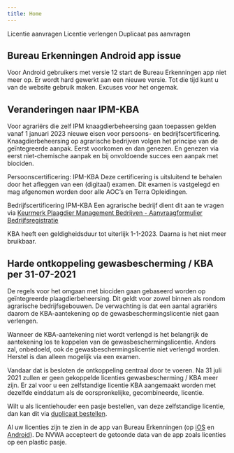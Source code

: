 ```yaml
---
title: Home
---
```


<LinkButtonContainer>
  <LinkButton to="/licenties/licentie-aanvragen">Licentie aanvragen</LinkButton>
  <LinkButton to="/licenties/licentie-verlengen">Licentie verlengen</LinkButton>
  <LinkButton to="/mijn-bureau-erkenningen/duplicaat-pas-aanvragen">
    Duplicaat pas aanvragen
  </LinkButton>
</LinkButtonContainer>

## Bureau Erkenningen Android app issue

Voor Android gebruikers met versie 12 start de Bureau Erkenningen app niet meer op. Er wordt hard gewerkt aan een nieuwe versie.
Tot die tijd kunt u van de website gebruik maken. Excuses voor het ongemak.

## Veranderingen naar IPM-KBA

Voor agrariërs die zelf IPM knaagdierbeheersing gaan toepassen gelden vanaf 1 januari 2023 nieuwe eisen voor persoons- en bedrijfscertificering.
Knaagdierbeheersing op agrarische bedrijven volgen het principe van de geïntegreerde aanpak. Eerst voorkomen en dan genezen. En genezen via eerst niet-chemische aanpak en bij onvoldoende succes een aanpak met biociden.

Persoonscertificering: IPM-KBA
Deze certificering is uitsluitend te behalen door het afleggen van een (digitaal) examen. Dit examen is vastgelegd en mag afgenomen worden door alle AOC’s en Terra Opleidingen.

Bedrijfscertificering IPM-KBA
Een agrarische bedrijf dient dit aan te vragen via [Keurmerk Plaagdier Management Bedrijven - Aanvraagformulier Bedrijfsregistratie](https://www.kpmb.nl/aanvraagformulier-bedrijfsregistratie)

KBA heeft een geldigheidsduur tot uiterlijk 1-1-2023. Daarna is het niet meer bruikbaar.

## Harde ontkoppeling gewasbescherming / KBA per 31-07-2021

De regels voor het omgaan met biociden gaan gebaseerd worden op geïntegreerde plaagdierbeheersing. Dit geldt voor zowel binnen als rondom agrarische bedrijfsgebouwen. De verwachting is dat een aantal agrariërs daarom de KBA-aantekening op de gewasbeschermingslicentie niet gaan verlengen.

Wanneer de KBA-aantekening niet wordt verlengd is het belangrijk de aantekening los te koppelen van de gewasbeschermingslicentie. Anders zal, onbedoeld, ook de gewasbeschermingslicentie niet verlengd worden. Herstel is dan alleen mogelijk via een examen.

Vandaar dat is besloten de ontkoppeling centraal door te voeren. Na 31 juli 2021 zullen er geen gekoppelde licenties gewasbescherming / KBA meer zijn. Er zal voor u een zelfstandige licentie KBA aangemaakt worden met dezelfde einddatum als de oorspronkelijke, gecombineerde, licentie.

Wilt u als licentiehouder een pasje bestellen, van deze zelfstandige licentie, dan kan dit via [duplicaat bestellen](/mijn-bureau-erkenningen/duplicaat-pas-aanvragen).

Al uw licenties zijn te zien in de app van Bureau Erkenningen (op [iOS](https://apps.apple.com/nl/app/bureau-erkenningen/id1058457481?l=en) en [Android](https://play.google.com/store/apps/details?id=nl.bureauerkenningen&hl=nl&gl=US)). De NVWA accepteert de getoonde data van de app zoals licenties op een plastic pasje.
